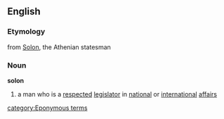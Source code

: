 ==English==
===Etymology===
from [[w:Solon|Solon]], the Athenian statesman
===Noun===
'''solon'''
# a man who is a [[respected]] [[legislator]] in [[national]] or [[international]] [[affair]]s
[[category:Eponymous terms]]